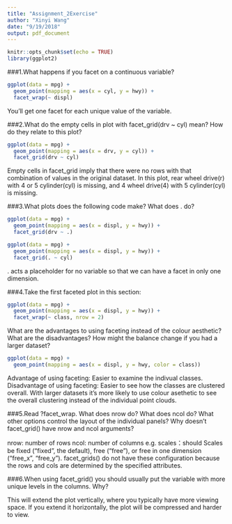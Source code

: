 ```yaml
---
title: "Assignment_2Exercise"
author: "Xinyi Wang"
date: "9/19/2018"
output: pdf_document
---
```


```r
knitr::opts_chunk$set(echo = TRUE)
library(ggplot2)
```

###1.What happens if you facet on a continuous variable?
```r
ggplot(data = mpg) + 
  geom_point(mapping = aes(x = cyl, y = hwy)) +
  facet_wrap(~ displ)
```
You'll get one facet for each unique value of the variable.

###2.What do the empty cells in plot with facet_grid(drv ~ cyl) mean? How do they relate to this plot?
```r
ggplot(data = mpg) + 
  geom_point(mapping = aes(x = drv, y = cyl)) +
  facet_grid(drv ~ cyl)
```

Empty cells in facet_grid imply that there were no rows with that combination of values in the original dataset. In this plot, rear wheel drive(r) with 4 or 5 cylinder(cyl) is missing, and 4 wheel drive(4) with 5 cylinder(cyl) is missing.

###3.What plots does the following code make? What does . do?
```r
ggplot(data = mpg) + 
  geom_point(mapping = aes(x = displ, y = hwy)) +
  facet_grid(drv ~ .)

ggplot(data = mpg) + 
  geom_point(mapping = aes(x = displ, y = hwy)) +
  facet_grid(. ~ cyl)
```

. acts a placeholder for no variable so that we can have a facet in only one dimension.

###4.Take the first faceted plot in this section:
```r
ggplot(data = mpg) + 
  geom_point(mapping = aes(x = displ, y = hwy)) + 
  facet_wrap(~ class, nrow = 2)
```
What are the advantages to using faceting instead of the colour aesthetic? What are the disadvantages? How might the balance change if you had a larger dataset?

```r
ggplot(data = mpg) + 
  geom_point(mapping = aes(x = displ, y = hwy, color = class))
```

Advantage of using faceting: Easier to examine the indivual classes.
Disadvantage of using faceting: Easier to see how the classes are clustered overall.
With larger datasets it’s more likely to use colour asethetic to see the overall clustering instead of the individual point clouds.

###5.Read ?facet_wrap. What does nrow do? What does ncol do? What other options control the layout of the individual panels? Why doesn’t facet_grid() have nrow and ncol arguments?

nrow: number of rows
ncol: number of columns
e.g. scales：should Scales be fixed ("fixed", the default), free ("free"), or free in one dimension ("free_x", "free_y").
facet_grids() do not have these configuration because the rows and cols are determined by the specified attributes.

###6.When using facet_grid() you should usually put the variable with more unique levels in the columns. Why?

This will extend the plot vertically, where you typically have more viewing space. If you extend it horizontally, the plot will be compressed and harder to view.












